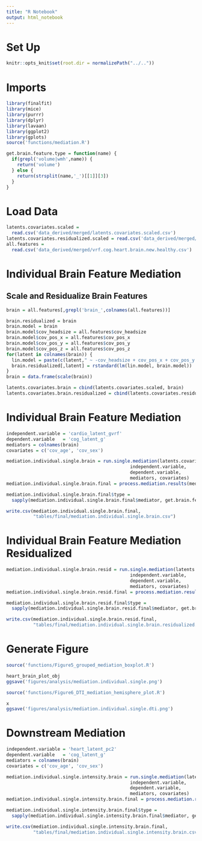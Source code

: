 ```yaml
---
title: "R Notebook"
output: html_notebook
---
```


# Set Up
```r
knitr::opts_knit$set(root.dir = normalizePath("../.."))
```

# Imports
```r
library(finalfit)
library(mice)
library(purrr)
library(dplyr)
library(lavaan)
library(ggplot2)
library(gplots)
source('functions/mediation.R')
```

```r
get.brain.feature.type = function(name) {
  if(grepl('volume|wmh',name)) {
    return('volume')
  } else {
    return(strsplit(name,'_')[[1]][3])
  }
}
```

# Load Data
```r
latents.covariates.scaled = 
  read.csv('data_derived/merged/latents.covariates.scaled.csv')
latents.covariates.residualized.scaled = read.csv('data_derived/merged/latents.covariates.residualized.scaled.csv')
all.features = 
  read.csv('data_derived/merged/vrf.cog.heart.brain.new.healthy.csv')
```

# Individual Brain Feature Mediation 

## Scale and Residualize Brain Features

```r
brain = all.features[,grepl('brain_',colnames(all.features))]
```

```r
brain.residualized = brain
brain.model = brain
brain.model$cov_headsize = all.features$cov_headsize
brain.model$cov_pos_x = all.features$cov_pos_x
brain.model$cov_pos_y = all.features$cov_pos_y
brain.model$cov_pos_z = all.features$cov_pos_z
for(latent in colnames(brain)) {
  lin.model = paste(c(latent," ~ -cov_headsize + cov_pos_x + cov_pos_y + cov_pos_z"),collapse='')
  brain.residualized[,latent] = rstandard(lm(lin.model, brain.model))
}
brain = data.frame(scale(brain))
```

```r
latents.covariates.brain = cbind(latents.covariates.scaled, brain)
latents.covariates.brain.residualized = cbind(latents.covariates.residualized.scaled, brain.residualized)
```

# Individual Brain Feature Mediation 

```r
independent.variable = 'cardio_latent_gvrf'
dependent.variable   = 'cog_latent_g'
mediators = colnames(brain)
covariates = c('cov_age', 'cov_sex')
```

```r
mediation.individual.single.brain = run.single.mediation(latents.covariates.brain, 
                                              independent.variable,
                                              dependent.variable, 
                                              mediators, covariates)
mediation.individual.single.brain.final = process.mediation.results(mediation.individual.single.brain)
```

```r
mediation.individual.single.brain.final$type = 
  sapply(mediation.individual.single.brain.final$mediator, get.brain.feature.type)
```

```r
write.csv(mediation.individual.single.brain.final,
          "tables/final/mediation.individual.single.brain.csv")
```

# Individual Brain Feature Mediation Residualized

```r
mediation.individual.single.brain.resid = run.single.mediation(latents.covariates.brain.residualized, 
                                              independent.variable,
                                              dependent.variable, 
                                              mediators, covariates)
mediation.individual.single.brain.resid.final = process.mediation.results(mediation.individual.single.brain.resid)
```

```r
mediation.individual.single.brain.resid.final$type = 
  sapply(mediation.individual.single.brain.resid.final$mediator, get.brain.feature.type)
```

```r
write.csv(mediation.individual.single.brain.resid.final,
          "tables/final/mediation.individual.single.brain.residualized.csv")
```

# Generate Figure
```r
source('functions/Figure5_grouped_mediation_boxplot.R')
```

```r
heart_brain_plot_obj
ggsave('figures/analysis/mediation.individual.single.png')
```

```r
source('functions/Figure6_DTI_mediation_hemisphere_plot.R')
```

```r
x
ggsave('figures/analysis/mediation.individual.single.dti.png')
```

# Downstream Mediation
```r
independent.variable = 'heart_latent_pc2'
dependent.variable   = 'cog_latent_g'
mediators = colnames(brain)
covariates = c('cov_age', 'cov_sex')
```

```r
mediation.individual.single.intensity.brain = run.single.mediation(latents.covariates.brain.residualized, 
                                              independent.variable,
                                              dependent.variable, 
                                              mediators, covariates)
mediation.individual.single.intensity.brain.final = process.mediation.results(mediation.individual.single.intensity.brain)
```

```r
mediation.individual.single.intensity.brain.final$type = 
  sapply(mediation.individual.single.intensity.brain.final$mediator, get.brain.feature.type)
```

```r
write.csv(mediation.individual.single.intensity.brain.final,
          "tables/final/mediation.individual.single.intensity.brain.csv")
```
